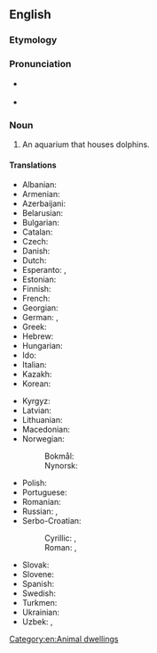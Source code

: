 ==English==

===Etymology===
{{suffix|en|dolphin|arium}}

===Pronunciation===
* {{a|UK}} {{IPA|/dɒl.fɪˈnɛəɹ.i.əm/|lang=en}}
* {{a|US}} {{IPA|/dɑl.fɪˈnɛəɹ.i.əm/|lang=en}}

===Noun===
{{en-noun|s|dolphinaria}}

# An aquarium that houses dolphins.

====Translations====
{{trans-top|}}
* Albanian: {{t|sq|delfinarium|m}}
* Armenian: {{t|hy|դելֆինարիում|sc=Armn}}
* Azerbaijani: {{t|az|delfinarium}}
* Belarusian: {{t|be|дэльфіна́рый|m|sc=Cyrl}}
* Bulgarian: {{t|bg|делфина́риум|m|sc=Cyrl}}
* Catalan: {{t|ca|delfinari|m}}
* Czech: {{t|cs|delfinárium|n}}
* Danish: {{t|da|delfinarium|n}}
* Dutch: {{t|nl|dolfinarium|n}}
* Esperanto: {{t|eo|delfenario}}, {{t|eo|delfinario}}
* Estonian: {{t|et|delfinaarium}}
* Finnish: {{t|fi|delfinaario}}
* French: {{t|fr|delphinarium|m}}
* Georgian: {{t|ka|დელფინარიუმი|sc=Geor}}
* German: {{t|de|Delfinarium|n}}, {{t|de|Delphinarium|n}}
* Greek: {{t|el|δελφινάριο|n}}
* Hebrew: {{t|he|דולפינריום|m|tr=delfinarium}}
* Hungarian: {{t|hu|delfinárium}}
* Ido: {{t|io|delfinario}}
* Italian: {{t|it|delfinario|m}}
* Kazakh: {{t|kk|дельфинарий|sc=Cyrl}}
* Korean: {{t|ko|돌고래 수족관}}
{{trans-mid}}
* Kyrgyz: {{t|ky|дельфинарий|sc=Cyrl}}
* Latvian: {{t|lv|delfinārijs|m}}
* Lithuanian: {{t+|lt|delfinariumas|m}}
* Macedonian: {{t|mk|делфинариум|m}}
* Norwegian:
*: Bokmål: {{t|nb|delfinarium|n}}
*: Nynorsk: {{t|nn|delfinarium|n}}
* Polish: {{t|pl|delfinarium|n}}
* Portuguese: {{t|pt|delfinário|m}}
* Romanian: {{t+|ro|delfinariu|n}}
* Russian: {{t|ru|дельфина́рий|m}}, {{t|ru|дельфина́риум|m}}
* Serbo-Croatian:
*: Cyrillic: {{t|sh|дельфина́ријум|m}}, {{t|sh|дельфина́риј|m}}
*: Roman: {{t|sh|delfinarijum|m}}, {{t+|sh|delfinarij|m}}
* Slovak: {{t|sk|delfinárium|n}}
* Slovene: {{t|sl|delfinarij|m-in}}
* Spanish: {{t|es|delfinario|m}}
* Swedish: {{t+|sv|delfinarium|n}}
* Turkmen: {{t+|tk|delfinariý}}
* Ukrainian: {{t+|uk|дельфіна́рій|m|sc=Cyrl}}
* Uzbek: {{t+|uz|delfinariy}}, {{t|uz|delfinarium}}
{{trans-bottom}}

[[Category:en:Animal dwellings]]